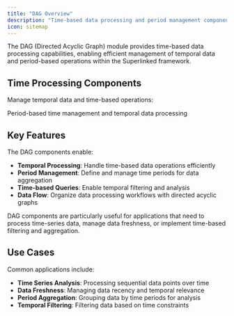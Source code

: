 ```yaml
---
title: "DAG Overview"
description: "Time-based data processing and period management components for temporal data operations"
icon: sitemap
---
```


The DAG (Directed Acyclic Graph) module provides time-based data processing capabilities, enabling efficient management of temporal data and period-based operations within the Superlinked framework.

## Time Processing Components

Manage temporal data and time-based operations:

<CardGroup cols={1}>
  <Card 
    title="Period Time" 
    icon="clock" 
    href="/reference/common/dag/period_time"
  >
    Period-based time management and temporal data processing
  </Card>
</CardGroup>

## Key Features

The DAG components enable:

- **Temporal Processing**: Handle time-based data operations efficiently
- **Period Management**: Define and manage time periods for data aggregation
- **Time-based Queries**: Enable temporal filtering and analysis
- **Data Flow**: Organize data processing workflows with directed acyclic graphs

<Info>
DAG components are particularly useful for applications that need to process time-series data, manage data freshness, or implement time-based filtering and aggregation.
</Info>

## Use Cases

Common applications include:

- **Time Series Analysis**: Processing sequential data points over time
- **Data Freshness**: Managing data recency and temporal relevance
- **Period Aggregation**: Grouping data by time periods for analysis
- **Temporal Filtering**: Filtering data based on time constraints 